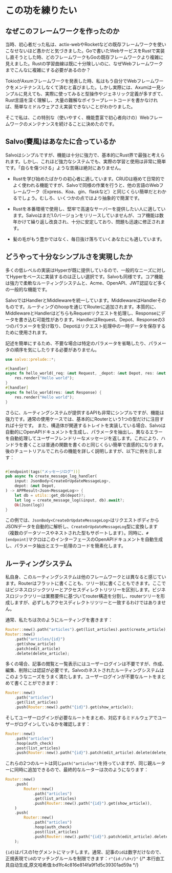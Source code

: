 # この功を練りたい

## なぜこのフレームワークを作ったのか

当時、初心者だった私は、actix-webやRocketなどの既存フレームワークを使いこなせないほど愚かだと気づきました。Goで書いたWebサービスをRustで実装し直そうとした時、どのフレームワークもGoの既存フレームワークより複雑に見えました。Rustの学習曲線は既に十分険しいのに、なぜWebフレームワークまでこんなに複雑にする必要があるのか？

TokioがAxumフレームワークを発表した時、私はもう自分でWebフレームワークをメンテナンスしなくて済むと喜びました。しかし実際には、Axumは一見シンプルに見えても、実際に使ってみると型操作やジェネリック定義が多すぎて、Rust言語を深く理解し、大量の難解なボイラープレートコードを書かなければ、簡単なミドルウェアさえ実装できないことがわかりました。

そこで私は、この特別な（使いやすく、機能豊富で初心者向けの）Webフレームワークのメンテナンスを続けることに決めたのです。

## Salvo(賽風)はあなたに合っているか

Salvoはシンプルですが、機能は十分に強力で、基本的にRust界で最強と考えられます。しかし、これほど強力なシステムでも、実際の学習と使用は非常に簡単です。「自らを傷つける」ような苦痛は絶対にありません。

- Rustを学び始めたばかりの初心者に適しています。CRUDは極めて日常的でよく使われる機能ですが、Salvoで同様の作業を行うと、他の言語のWebフレームワーク（Express、Koa、gin、flaskなど）と同じくらい簡単だとわかるでしょう。むしろ、いくつかの点ではより抽象的で簡潔です。

- Rustを本番環境で使用し、堅牢で高速なサーバーを提供したい人に適しています。Salvoはまだ1.0バージョンをリリースしていませんが、コア機能は数年かけて繰り返し改良され、十分に安定しており、問題も迅速に修正されます。

- 髪の毛がもう豊かではなく、毎日抜け落ちていくあなたにも適しています。

## どうやって十分なシンプルさを実現したか

多くの低レベルの実装はHyperが既に提供しているので、一般的なニーズに対してHyperをベースに実装するのは正しい選択です。Salvoも同様です。コア機能は強力で柔軟なルーティングシステムと、Acme、OpenAPI、JWT認証など多くの一般的な機能です。

SalvoではHandlerとMiddlewareを統一しています。MiddlewareはHandlerそのものです。ルーティングのhoopを通じてRouterに追加されます。本質的に、MiddlewareとHandlerはどちらもRequestリクエストを処理し、Responseにデータを書き込む可能性があります。HandlerはRequest、Depot、Responseの3つのパラメータを受け取り、Depotはリクエスト処理中の一時データを保存するために使用されます。

記述を簡単にするため、不要な場合は特定のパラメータを省略したり、パラメータの順序を気にしたりする必要がありません。

```rust
use salvo::prelude::*;

#[handler]
async fn hello_world(_req: &mut Request, _depot: &mut Depot, res: &mut Response) {
    res.render("Hello world");
}
#[handler]
async fn hello_world(res: &mut Response) {
    res.render("Hello world");
}
```

さらに、ルーティングシステムが提供するAPIも非常にシンプルですが、機能は強力です。通常の使用ケースでは、基本的にRouterという1つの型だけに注目すれば十分です。
また、構造体が関連するトレイトを実装している場合、Salvoは自動的にOpenAPIドキュメントを生成し、パラメータを抽出し、異なるエラーを自動処理してユーザーフレンドリーなメッセージを返します。これにより、ハンドラを書くことは普通の関数を書くのと同じくらい簡単で直感的になります。後のチュートリアルでこれらの機能を詳しく説明しますが、以下に例を示します：

```rust

#[endpoint(tags("メッセージログ"))]
pub async fn create_message_log_handler(
    input: JsonBody<CreateOrUpdateMessageLog>,
    depot: &mut Depot,
) -> APPResult<Json<MessageLog>> {
    let db = utils::get_db(depot)?;
    let log = create_message_log(&input, db).await?;
    Ok(Json(log))
}
```

この例では、`JsonBody<CreateOrUpdateMessageLog>`はリクエストボディからJSONデータを自動的に解析し、`CreateOrUpdateMessageLog`型に変換します（複数のデータソースやネストされた型もサポートします）。同時に、`#[endpoint]`マクロはこのインターフェースのOpenAPIドキュメントを自動生成し、パラメータ抽出とエラー処理のコードを簡素化します。

## ルーティングシステム

私自身、このルーティングシステムは他のフレームワークとは異なると感じています。Routerはフラットに書くことも、ツリー状に書くこともできます。ここではビジネスロジックツリーとアクセスディレクトリツリーを区別します。ビジネスロジックツリーは業務要件に基づいてrouter構造を分割し、routerツリーを形成しますが、必ずしもアクセスディレクトリツリーと一致するわけではありません。

通常、私たちは次のようにルーティングを書きます：

```rust
Router::new().path("articles").get(list_articles).post(create_article);
Router::new()
    .path("articles/{id}")
    .get(show_article)
    .patch(edit_article)
    .delete(delete_article);
```

多くの場合、記事の閲覧と一覧表示にはユーザーログインは不要ですが、作成、編集、削除には認証が必要です。Salvoのネストされたルーティングシステムはこのようなニーズをうまく満たします。ユーザーログインが不要なルートをまとめて書くことができます：

```rust
Router::new()
    .path("articles")
    .get(list_articles)
    .push(Router::new().path("{id}").get(show_article));
```

そしてユーザーログインが必要なルートをまとめ、対応するミドルウェアでユーザーがログインしているかを確認します：
```rust
Router::new()
    .path("articles")
    .hoop(auth_check)
    .post(list_articles)
    .push(Router::new().path("{id}").patch(edit_article).delete(delete_article));
```

これらの2つのルートは同じ`path("articles")`を持っていますが、同じ親ルーターに同時に追加できるので、最終的なルーターは次のようになります：

```rust
Router::new()
    .push(
        Router::new()
            .path("articles")
            .get(list_articles)
            .push(Router::new().path("{id}").get(show_article)),
    )
    .push(
        Router::new()
            .path("articles")
            .hoop(auth_check)
            .post(list_articles)
            .push(Router::new().path("{id}").patch(edit_article).delete(delete_article)),
    );
```

`{id}`はパスの1セグメントにマッチします。通常、記事の`id`は数字だけなので、正規表現で`id`のマッチングルールを制限できます：`r"{id:/\d+/}"`
{/* 本行由工具自动生成,原文哈希值:bd1fc4c816e814fa9f1d5c39301ad59a */}
